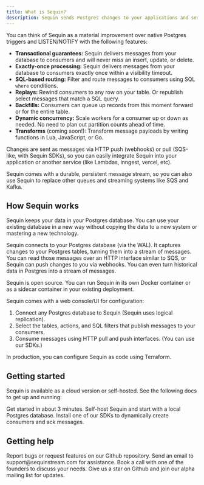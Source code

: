 ```yaml
---
title: What is Sequin?
description: Sequin sends Postgres changes to your applications and services. It’s designed to never miss an insert, update, or delete and provide exactly-once processing of all changes.
---
```


You can think of Sequin as a material improvement over native Postgres triggers and LISTEN/NOTIFY with the following features:

* **Transactional guarantees:** Sequin delivers messages from your database to consumers and will never miss an insert, update, or delete.
* **Exactly-once processing:** Sequin delivers messages from your database to consumers exactly once within a visibility timeout.
* **SQL-based routing:** Filter and route messages to consumers using SQL `where` conditions.
* **Replays:** Rewind consumers to any row on your table. Or republish select messages that match a SQL query.
* **Backfills:** Consumers can queue up records from this moment forward or for the entire table.
* **Dynamic concurrency:** Scale workers for a consumer up or down as needed. No need to plan out partition counts ahead of time.
* **Transforms** (coming soon\!): Transform message payloads by writing functions in Lua, JavaScript, or Go.

Changes are sent as messages via HTTP push (webhooks) or pull (SQS-like, with Sequin SDKs), so you can easily integrate Sequin into your application or another service (like Lambdas, inngest, vercel, etc).

Sequin comes with a durable, persistent message stream, so you can also use Sequin to replace other queues and streaming systems like SQS and Kafka.

## How Sequin works

Sequin keeps your data in your Postgres database. You can use your existing database in a new way without copying the data to a new system or mastering a new technology.

Sequin connects to your Postgres database (via the WAL). It captures changes to your Postgres tables, turning them into a stream of messages. You can read those messages over an HTTP interface similar to SQS, or Sequin can push changes to you via webhooks. You can even turn historical data in Postgres into a stream of messages.

Sequin is open source. You can run Sequin in its own Docker container or as a sidecar container in your existing deployment.

Sequin comes with a web console/UI for configuration:

1. Connect any Postgres database to Sequin (Sequin uses logical replication).
2. Select the tables, actions, and SQL filters that publish messages to your consumers.
3. Consume messages using HTTP pull and push interfaces. (You can use our SDKs.)

In production, you can configure Sequin as code using Terraform.


## Getting started

Sequin is available as a cloud version or self-hosted. See the following docs to get up and running:

<Card title="Cloud Quickstart" icon="cloud" href="/quickstart" horizontal>
  Get started in about 3 minutes.
</Card>
<Card title="Self-hosted Quickstart" icon="docker" href="/self-hosting/installation" horizontal>
  Self-host Sequin and start with a local Postgres database.
</Card>
<Card title="SDKs" icon="code" href="/sdks" horizontal>
  Install one of our SDKs to dynamically create consumers and ack messages.
</Card>

## Getting help
<CardGroup>
  <Card title="Open an issue" icon="github" href="https://github.com/sequinstream/sequin">
    Report bugs or request features on our Github repository.
  </Card>
  <Card title="Email support" icon="envelope" href="mailto:support@sequinstream.com">
    Send an email to support@sequinstream.com for assistance.
  </Card>
  <Card title="Schedule a call" icon="phone" href="https://calendly.com/sequin_io/vip-meeting">
    Book a call with one of the founders to discuss your needs.
  </Card>
  <Card title="Stay updated" icon="star" href="https://sequinstream.com/alpha">
    Give us a star on Github and join our alpha mailing list for updates.
  </Card>
</CardGroup>